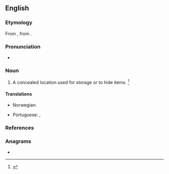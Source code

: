 ==English==

===Etymology===
From {{der|en|ML.|abditorium}}, from {{m|la|abdō||to hide}}.

===Pronunciation===
* {{a|US}} {{IPA|/ˈæb.dɪt.ɹi/|/ˈæb.dɪt.ə.ɹi/|lang=en}}

===Noun===
{{en-noun|abditories}}

# {{lb|en|rare}} A concealed location used for storage or to hide items. {{defdate|mid 17th century}}<ref>{{R:SOED5|page=3}}</ref>

====Translations====
{{trans-top|place for hiding or preserving}}
* Norwegian: {{t|no|gjemmested|n}}
{{trans-mid}}
* Portuguese: {{t|pt|escondrijo}}, {{t+|pt|abditório|m}}
{{trans-bottom}}

===References===
<references/>

===Anagrams===
* {{anagrams|en|a=abdiorty|triabody}}